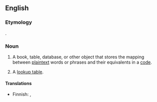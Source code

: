==English==

===Etymology===
{{compound|en|code|book}}.

===Noun===
{{en-noun}}

# {{lb|en|cryptography}} A book, table, database, or other object that stores the mapping between [[plaintext]] words or phrases and their equivalents in a [[code]].
# {{lb|en|computer science}} A [[lookup table]].

====Translations====
{{trans-top|cryptography: mapping between plaintext and code}}
* Finnish: {{t|fi|salakirjoitusavain}}, {{t|fi|koodikirja}}
{{trans-mid}}
{{trans-bottom}}

{{trans-see|computing: lookup table|lookup table}}